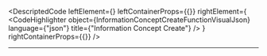 
<DescriptedCode
  leftElement={<InformationConceptCreateFunctionDesc />}
  leftContainerProps={{}}
  rightElement={
    <CodeHighlighter
      object={InformationConceptCreateFunctionVisualJson}
      language={"json"}
      title={"Information Concept Create"}
    />
  }
  rightContainerProps={{}}
/>

<InformationConceptCreateCommandIndex />

<InformationConceptCreatedEventDTOIndex />

---
